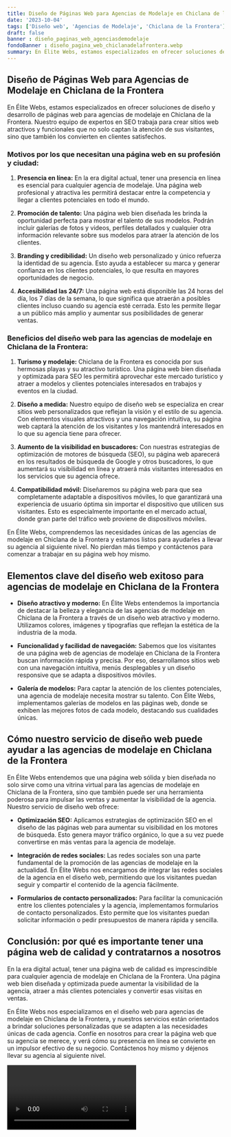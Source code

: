 ```yaml
---
title: Diseño de Páginas Web para Agencias de Modelaje en Chiclana de la Frontera
date: '2023-10-04'
tags: ['Diseño web', 'Agencias de Modelaje', 'Chiclana de la Frontera']
draft: false
banner : diseño_paginas_web_agenciasdemodelaje
fondoBanner : diseño_pagina_web_chiclanadelafrontera.webp
summary: En Élite Webs, estamos especializados en ofrecer soluciones de diseño y desarrollo de páginas web para agencias de modelaje en Chiclana de la Frontera. Nuestro equipo de expertos en SEO trabaja para crear sitios web atractivos y funcionales que no solo captan la atención de sus visitantes, sino que también los convierten en clientes satisfechos.
---
```


## **Diseño de Páginas Web para Agencias de Modelaje en Chiclana de la Frontera**

En Élite Webs, estamos especializados en ofrecer soluciones de diseño y desarrollo de páginas web para agencias de modelaje en Chiclana de la Frontera. Nuestro equipo de expertos en SEO trabaja para crear sitios web atractivos y funcionales que no solo captan la atención de sus visitantes, sino que también los convierten en clientes satisfechos.

### **Motivos por los que necesitan una página web en su profesión y ciudad:**

1. **Presencia en línea:** En la era digital actual, tener una presencia en línea es esencial para cualquier agencia de modelaje. Una página web profesional y atractiva les permitirá destacar entre la competencia y llegar a clientes potenciales en todo el mundo.

2. **Promoción de talento:** Una página web bien diseñada les brinda la oportunidad perfecta para mostrar el talento de sus modelos. Podrán incluir galerías de fotos y videos, perfiles detallados y cualquier otra información relevante sobre sus modelos para atraer la atención de los clientes.

3. **Branding y credibilidad:** Un diseño web personalizado y único refuerza la identidad de su agencia. Esto ayuda a establecer su marca y generar confianza en los clientes potenciales, lo que resulta en mayores oportunidades de negocio.

4. **Accesibilidad las 24/7:** Una página web está disponible las 24 horas del día, los 7 días de la semana, lo que significa que atraerán a posibles clientes incluso cuando su agencia esté cerrada. Esto les permite llegar a un público más amplio y aumentar sus posibilidades de generar ventas.

### **Beneficios del diseño web para las agencias de modelaje en Chiclana de la Frontera:**

1. **Turismo y modelaje:** Chiclana de la Frontera es conocida por sus hermosas playas y su atractivo turístico. Una página web bien diseñada y optimizada para SEO les permitirá aprovechar este mercado turístico y atraer a modelos y clientes potenciales interesados en trabajos y eventos en la ciudad.

2. **Diseño a medida:** Nuestro equipo de diseño web se especializa en crear sitios web personalizados que reflejan la visión y el estilo de su agencia. Con elementos visuales atractivos y una navegación intuitiva, su página web captará la atención de los visitantes y los mantendrá interesados en lo que su agencia tiene para ofrecer.

3. **Aumento de la visibilidad en buscadores:** Con nuestras estrategias de optimización de motores de búsqueda (SEO), su página web aparecerá en los resultados de búsqueda de Google y otros buscadores, lo que aumentará su visibilidad en línea y atraerá más visitantes interesados en los servicios que su agencia ofrece.

4. **Compatibilidad móvil:** Diseñaremos su página web para que sea completamente adaptable a dispositivos móviles, lo que garantizará una experiencia de usuario óptima sin importar el dispositivo que utilicen sus visitantes. Esto es especialmente importante en el mercado actual, donde gran parte del tráfico web proviene de dispositivos móviles.

En Élite Webs, comprendemos las necesidades únicas de las agencias de modelaje en Chiclana de la Frontera y estamos listos para ayudarles a llevar su agencia al siguiente nivel. No pierdan más tiempo y contáctenos para comenzar a trabajar en su página web hoy mismo.

<GifSeo />

<Cta />

## Elementos clave del diseño web exitoso para agencias de modelaje en Chiclana de la Frontera

- **Diseño atractivo y moderno:** En Élite Webs entendemos la importancia de destacar la belleza y elegancia de las agencias de modelaje en Chiclana de la Frontera a través de un diseño web atractivo y moderno. Utilizamos colores, imágenes y tipografías que reflejan la estética de la industria de la moda.

- **Funcionalidad y facilidad de navegación:** Sabemos que los visitantes de una página web de agencias de modelaje en Chiclana de la Frontera buscan información rápida y precisa. Por eso, desarrollamos sitios web con una navegación intuitiva, menús desplegables y un diseño responsive que se adapta a dispositivos móviles.

- **Galería de modelos:** Para captar la atención de los clientes potenciales, una agencia de modelaje necesita mostrar su talento. Con Élite Webs, implementamos galerías de modelos en las páginas web, donde se exhiben las mejores fotos de cada modelo, destacando sus cualidades únicas.

## Cómo nuestro servicio de diseño web puede ayudar a las agencias de modelaje en Chiclana de la Frontera

En Élite Webs entendemos que una página web sólida y bien diseñada no solo sirve como una vitrina virtual para las agencias de modelaje en Chiclana de la Frontera, sino que también puede ser una herramienta poderosa para impulsar las ventas y aumentar la visibilidad de la agencia. Nuestro servicio de diseño web ofrece:

- **Optimización SEO:** Aplicamos estrategias de optimización SEO en el diseño de las páginas web para aumentar su visibilidad en los motores de búsqueda. Esto genera mayor tráfico orgánico, lo que a su vez puede convertirse en más ventas para la agencia de modelaje.

- **Integración de redes sociales:** Las redes sociales son una parte fundamental de la promoción de las agencias de modelaje en la actualidad. En Élite Webs nos encargamos de integrar las redes sociales de la agencia en el diseño web, permitiendo que los visitantes puedan seguir y compartir el contenido de la agencia fácilmente.

- **Formularios de contacto personalizados:** Para facilitar la comunicación entre los clientes potenciales y la agencia, implementamos formularios de contacto personalizados. Esto permite que los visitantes puedan solicitar información o pedir presupuestos de manera rápida y sencilla.

## Conclusión: por qué es importante tener una página web de calidad y contratarnos a nosotros

En la era digital actual, tener una página web de calidad es imprescindible para cualquier agencia de modelaje en Chiclana de la Frontera. Una página web bien diseñada y optimizada puede aumentar la visibilidad de la agencia, atraer a más clientes potenciales y convertir esas visitas en ventas.

En Élite Webs nos especializamos en el diseño web para agencias de modelaje en Chiclana de la Frontera, y nuestros servicios están orientados a brindar soluciones personalizadas que se adapten a las necesidades únicas de cada agencia. Confíe en nosotros para crear la página web que su agencia se merece, y verá cómo su presencia en línea se convierte en un impulsor efectivo de su negocio. Contáctenos hoy mismo y déjenos llevar su agencia al siguiente nivel.

<Video />

<CtaBot job='Agencias de Modelaje' city='Chiclana de la Frontera'/>

<Gmaps query='Chiclana de la Frontera+españa+maps' />